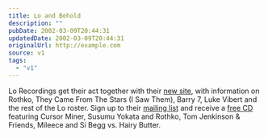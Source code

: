 ```yaml
---
title: Lo and Behold
description: ""
pubDate: 2002-03-09T20:44:31
updatedDate: 2002-03-09T20:44:31
originalUrl: http://example.com
source: v1
tags:
  - "v1"
---
```


Lo Recordings get their act together with their [new site][1], with information on Rothko, They Came From The Stars (I Saw Them), Barry 7, Luke Vibert and the rest of the Lo roster. Sign up to their [mailing list][2] and receive a [free CD][3] featuring Cursor Miner, Susumu Yokata and Rothko, Tom Jenkinson & Friends, Mileece and Si Begg vs. Hairy Butter.

[1]: http://www.lorecordings.com/ "no info the forthcoming Cursor Miner album, alas."
[2]: http://www.lorecordings.com/loandbehold/
[3]: http://www.lorecordings.com/various/behold.html "Lo and Behold"
